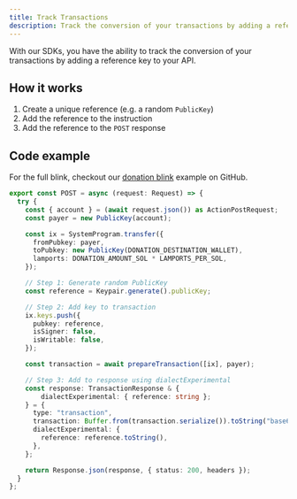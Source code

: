 ```yaml
---
title: Track Transactions
description: Track the conversion of your transactions by adding a reference key to your API
---
```


With our SDKs, you have the ability to track the conversion of your transactions by adding a reference key to your API.

## How it works

1. Create a unique reference (e.g. a random `PublicKey`)
2. Add the reference to the instruction
3. Add the reference to the `POST` response

## Code example

For the full blink, checkout our [donation blink](https://github.com/dialectlabs/actions/blob/main/examples/hono/examples/tx-reference/route.ts#L47) example on GitHub.

```typescript {13,16-20,26,30-32}
export const POST = async (request: Request) => {
  try {
    const { account } = (await request.json()) as ActionPostRequest;
    const payer = new PublicKey(account);

    const ix = SystemProgram.transfer({
      fromPubkey: payer,
      toPubkey: new PublicKey(DONATION_DESTINATION_WALLET),
      lamports: DONATION_AMOUNT_SOL * LAMPORTS_PER_SOL,
    });

    // Step 1: Generate random PublicKey
    const reference = Keypair.generate().publicKey;

    // Step 2: Add key to transaction
    ix.keys.push({
      pubkey: reference,
      isSigner: false,
      isWritable: false,
    });

    const transaction = await prepareTransaction([ix], payer);

    // Step 3: Add to response using dialectExperimental
    const response: TransactionResponse & {
        dialectExperimental: { reference: string };
    } = {
      type: "transaction",
      transaction: Buffer.from(transaction.serialize()).toString("base64"),
      dialectExperimental: {
        reference: reference.toString(),
      },
    };

    return Response.json(response, { status: 200, headers });
  }
};
```